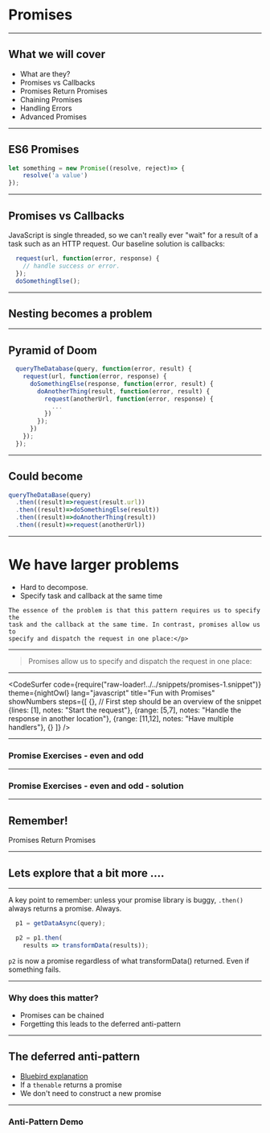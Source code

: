 
# Promises

---

## What we will cover

* What are they?
* Promises vs Callbacks 
* Promises Return Promises
* Chaining Promises
* Handling Errors
* Advanced Promises 

---
## ES6 Promises


```javascript
let something = new Promise((resolve, reject)=> {
    resolve('a value')
});
```

---
## Promises vs Callbacks

JavaScript is single threaded, so we can't really ever "wait" for a result of
a task such as an HTTP request. Our baseline solution is callbacks:

```javascript
  request(url, function(error, response) {
    // handle success or error.
  });
  doSomethingElse();
```

---

## Nesting becomes a problem

---


## Pyramid of Doom 

```javascript
  queryTheDatabase(query, function(error, result) {
    request(url, function(error, response) {
      doSomethingElse(response, function(error, result) {
        doAnotherThing(result, function(error, result) {
          request(anotherUrl, function(error, response) {
            ...
          })
        });
      })
    });
  });
```

---

## Could become 

```js
queryTheDataBase(query)
  .then((result)=>request(result.url))
  .then((result)=>doSomethingElse(result))
  .then((result)=>doAnotherThing(result))
  .then((result)=>request(anotherUrl))
```
---

# We have larger problems

- Hard to decompose.
- Specify task and callback at the same time 

```notes
The essence of the problem is that this pattern requires us to specify the
task and the callback at the same time. In contrast, promises allow us to
specify and dispatch the request in one place:</p>
```

---

> Promises allow us to specify and dispatch the request in one place:

---

<CodeSurfer
  code={require("raw-loader!../../snippets/promises-1.snippet")}
  theme={nightOwl}
  lang="javascript"
  title="Fun with Promises"
  showNumbers
  steps={[
    {}, // First step should be an overview of the snippet
    {lines: [1], notes: "Start the request"},
    {range: [5,7], notes: "Handle the response in another location"},
    {range: [11,12], notes: "Have multiple handlers"},
    {}
  ]}
/>

---


### Promise Exercises - even and odd

<ReplIt src="https://repl.it/@e_schultz/Simple-Promise-start?lite=true"/>

---


### Promise Exercises - even and odd - solution

<ReplIt src="https://repl.it/@e_schultz/Simple-Promise-Solution?lite=true"/>

---

## Remember!

<Appear>
    Promises Return Promises
</Appear>

---

## Lets explore that a bit more ....

---

A key point to remember: unless your promise library is buggy, `.then()` always returns a promise. Always.

```javascript
  p1 = getDataAsync(query);

  p2 = p1.then(
    results => transformData(results));
```

`p2` is now a promise regardless of what transformData() returned. Even if
something fails.

---

### Why does this matter?

<ul style={{listStyle: 'none'}}>
<Appear>
    <li> Promises can be chained</li>
    <li> Forgetting this leads to the deferred anti-pattern</li>
</Appear>
</ul>

---

## The deferred anti-pattern

* [Bluebird explanation](https://github.com/petkaantonov/bluebird/wiki/Promise-anti-patterns)
* If a `thenable` returns a promise
* We don't need to construct a new promise 

---


### Anti-Pattern Demo

<ReplIt src="https://repl.it/@e_schultz/Promises-deferred-anti-pattern?lite=true"/>

